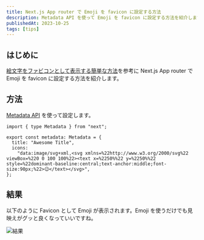 ```yaml
---
title: Next.js App router で Emoji を favicon に設定する方法
description: Metadata API を使って Emoji を favicon に設定する方法を紹介します。
publishedAt: 2023-10-25
tags: [tips]
---
```



## はじめに

[絵文字をファビコンとして表示する簡単な方法](https://zenn.dev/catnose99/articles/3d2f439e8ed161)を参考に Next.js App router で Emoji を favicon に設定する方法を紹介します。

## 方法

[Metadata API](https://nextjs.org/docs/app/building-your-application/optimizing/metadata) を使って設定します。

```tsx:layout.tsx
import { type Metadata } from "next";

export const metadata: Metadata = {
  title: "Awesome Title",
  icons:
    "data:image/svg+xml,<svg xmlns=%22http://www.w3.org/2000/svg%22 viewBox=%220 0 100 100%22><text x=%2250%%22 y=%2250%%22 style=%22dominant-baseline:central;text-anchor:middle;font-size:90px;%22>😉</text></svg>",
};
```

## 結果

以下のように Favicon として Emoji が表示されます。Emoji を使うだけでも見映えがグッと良くなっていいですね。

![結果](./result.png)
